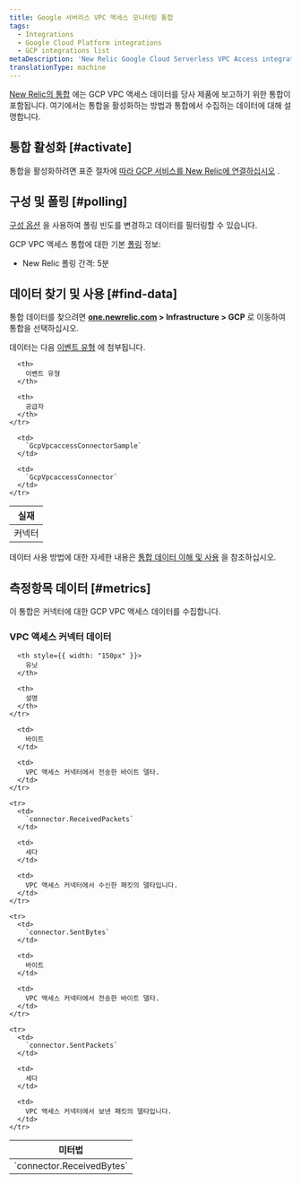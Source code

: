 ```yaml
---
title: Google 서버리스 VPC 액세스 모니터링 통합
tags:
  - Integrations
  - Google Cloud Platform integrations
  - GCP integrations list
metaDescription: 'New Relic Google Cloud Serverless VPC Access integration: the data it reports and how to enable it.'
translationType: machine
---
```


[New Relic의 통합](/docs/infrastructure/integrations-getting-started/getting-started/introduction-infrastructure-integrations) 에는 GCP VPC 액세스 데이터를 당사 제품에 보고하기 위한 통합이 포함됩니다. 여기에서는 통합을 활성화하는 방법과 통합에서 수집하는 데이터에 대해 설명합니다.

## 통합 활성화 [#activate]

통합을 활성화하려면 표준 절차에 [따라 GCP 서비스를 New Relic에 연결하십시오](/docs/connect-google-cloud-platform-services-infrastructure) .

## 구성 및 폴링 [#polling]

[구성 옵션](/docs/integrations/new-relic-integrations/getting-started/configure-polling-frequency-data-collection-cloud-integrations) 을 사용하여 폴링 빈도를 변경하고 데이터를 필터링할 수 있습니다.

GCP VPC 액세스 통합에 대한 기본 [폴링](/docs/integrations/google-cloud-platform-integrations/getting-started/polling-intervals-gcp-integrations) 정보:

* New Relic 폴링 간격: 5분

## 데이터 찾기 및 사용 [#find-data]

통합 데이터를 찾으려면 **[one.newrelic.com](https://one.newrelic.com/all-capabilities) > Infrastructure > GCP** 로 이동하여 통합을 선택하십시오.

데이터는 다음 [이벤트 유형](/docs/data-apis/understand-data/new-relic-data-types/#event-data) 에 첨부됩니다.

<table>
  <thead>
    <tr>
      <th>
        실재
      </th>

      <th>
        이벤트 유형
      </th>

      <th>
        공급자
      </th>
    </tr>
  </thead>

  <tbody>
    <tr>
      <td>
        커넥터
      </td>

      <td>
        `GcpVpcaccessConnectorSample`
      </td>

      <td>
        `GcpVpcaccessConnector`
      </td>
    </tr>
  </tbody>
</table>

데이터 사용 방법에 대한 자세한 내용은 [통합 데이터 이해 및 사용](/docs/infrastructure/integrations/find-use-infrastructure-integration-data) 을 참조하십시오.

## 측정항목 데이터 [#metrics]

이 통합은 커넥터에 대한 GCP VPC 액세스 데이터를 수집합니다.

### VPC 액세스 커넥터 데이터

<table>
  <thead>
    <tr>
      <th style={{ width: "275px" }}>
        미터법
      </th>

      <th style={{ width: "150px" }}>
        유닛
      </th>

      <th>
        설명
      </th>
    </tr>
  </thead>

  <tbody>
    <tr>
      <td>
        `connector.ReceivedBytes`
      </td>

      <td>
        바이트
      </td>

      <td>
        VPC 액세스 커넥터에서 전송한 바이트 델타.
      </td>
    </tr>

    <tr>
      <td>
        `connector.ReceivedPackets`
      </td>

      <td>
        세다
      </td>

      <td>
        VPC 액세스 커넥터에서 수신한 패킷의 델타입니다.
      </td>
    </tr>

    <tr>
      <td>
        `connector.SentBytes`
      </td>

      <td>
        바이트
      </td>

      <td>
        VPC 액세스 커넥터에서 전송한 바이트 델타.
      </td>
    </tr>

    <tr>
      <td>
        `connector.SentPackets`
      </td>

      <td>
        세다
      </td>

      <td>
        VPC 액세스 커넥터에서 보낸 패킷의 델타입니다.
      </td>
    </tr>
  </tbody>
</table>